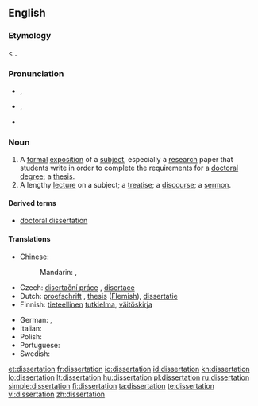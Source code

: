 ==English==

===Etymology===
{{etyl|la}} {{term|dissertationem}} < {{term|dissertare}}.

===Pronunciation===
* {{a|RP}} {{IPA|/ˌdɪsəˈteɪʃən/}}, {{SAMPA|/%dIs@"teIS@n/}}
* {{a|GenAm}} {{IPA|/ˌdɪsɚˈteɪʃən/}}, {{SAMPA|/%dIs@`"teIS@n/}}
* {{rhymes|eɪʃən}}

===Noun===
{{en-noun}}

# A [[formal]] [[exposition]] of a [[subject]], especially a [[research]] paper that students write in order to complete the requirements for a [[doctoral]] [[degree]]; a [[thesis]].
# A lengthy [[lecture]] on a subject; a [[treatise]]; a [[discourse]]; a [[sermon]].

====Derived terms====
* [[doctoral dissertation]]

====Translations====
{{trans-top|formal exposition of a subject}}
* Chinese:
*: Mandarin: {{t-|cmn|論文|sc=Hani}}, {{t-|cmn|论文|tr=lùnwén|sc=Hani}}
* Czech: [[disertační práce]] {{f}}, [[disertace]] {{f}}
* Dutch: [[proefschrift]] {{n}}, [[thesis]] {{f}} ([[Flemish]]), [[dissertatie]] {{f}}
* Finnish: [[tieteellinen]] [[tutkielma]], [[väitöskirja]]
{{trans-mid}}
* German: {{t+|de|Doktorarbeit|f}}, {{t-|de|Dissertation|f}}
* Italian: {{t-|it|dissertazione}}
* Polish: {{t-|pl|doktorat|m}}
* Portuguese: {{t+|pt|dissertação}}
* Swedish: {{t+|sv|avhandling}}
{{trans-bottom}}

[[et:dissertation]]
[[fr:dissertation]]
[[io:dissertation]]
[[id:dissertation]]
[[kn:dissertation]]
[[lo:dissertation]]
[[lt:dissertation]]
[[hu:dissertation]]
[[pl:dissertation]]
[[ru:dissertation]]
[[simple:dissertation]]
[[fi:dissertation]]
[[ta:dissertation]]
[[te:dissertation]]
[[vi:dissertation]]
[[zh:dissertation]]